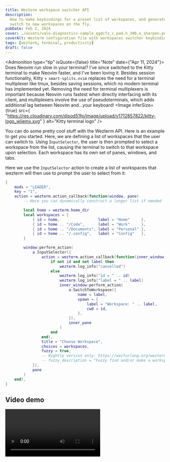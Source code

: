 ```yaml
---
title: Wezterm workspace switcher API
description:
  How to make keybindings for a preset list of workspaces, and generate and
  switch to new workspaces on the fly.
pubDate: Feb 2, 2024
cover: ./assets/vale-diagnostics-sample_qgdcfz_c_pad,h_300,e_sharpen.png
coverAlt: Wezterm configuration file with workspaces switcher keybindings.
tags: [wezterm, terminal, productivity]
draft: false
---
```



<Admonition type="tip" isQuote={false} title="Note" date={"Apr 11, 2024"}>
  Does Neovim run slow in your terminal? I've since switched to the Kitty
  terminal to make Neovim faster, and I've been loving it. Besides session
  functionality, Kitty + `smart-splits.nvim` replaces the need for a terminal
  multiplexer like tmux, besides saving sessions, which no modern terminal has
  implemented yet. Removing the need for terminal multiplexers is important
  because Neovim runs fastest when directly interfacing with its client, and
  multiplexers involve the use of pseudoterminals, which adds additional lag
  between Neovim and...your keyboard!
  <Fragment slot="image">
    <Image
      inferSize={true}
      src={
        "https://res.cloudinary.com/disod51fp/image/upload/v1712857822/kitty-logo_wiiemx.svg"
      }
      alt="Kitty terminal logo"
    />
  </Fragment>
</Admonition>

You can do some pretty cool stuff with the Wezterm API. Here is an example to
get you started. Here, we are defining a list of workspaces that the user can
switch to. Using `InputSelector`, the user is then prompted to select a
workspace from the list, causing the terminal to switch to that workspace upon
selection. Each workspace has its own set of panes, windows, and tabs.

Here we use the `InputSelector` action to create a list of workspaces that
wezterm will then use to prompt the user to select from it:

```lua
{
	mods = "LEADER",
	key = "1",
	action = wezterm.action_callback(function(window, pane)
		-- Here you can dynamically construct a longer list if needed

		local home = wezterm.home_dir
		local workspaces = {
			{ id = home,                 label = "Home"     },
			{ id = home .. "/Code",      label = "Work"     },
			{ id = home .. "/Documents", label = "Personal" },
			{ id = home .. "/.config",   label = "Config"   },
		}

		window:perform_action(
			a.InputSelector({
				action = wezterm.action_callback(function(inner_window, inner_pane, id, label)
					if not id and not label then
						wezterm.log_info("cancelled")
					else
						wezterm.log_info("id = " .. id)
						wezterm.log_info("label = " .. label)
						inner_window:perform_action(
							a.SwitchToWorkspace({
								name = label,
								spawn = {
									label = "Workspace: " .. label,
									cwd = id,
								},
							}),
							inner_pane
						)
					end
				end),
				title = "Choose Workspace",
				choices = workspaces,
				fuzzy = true,
				-- Nightly version only: https://wezfurlong.org/wezterm/config/lua/keyassignment/InputSelector.html?h=input+selector#:~:text=These%20additional%20fields%20are%20also%20available%3A
				-- fuzzy_description = "Fuzzy find and/or make a workspace",
			}),
			pane
		)
	end),
}
```

## Video demo

<video src={wezVideo2} autoplay loop controls />

## Adding a shortcut to create workspaces on the fly

Want to make new workspaces on the fly? Try this:

```lua
{
			key = "N",
			mods = "CTRL|SHIFT",
			action = a.PromptInputLine({
				description = wezterm.format({
					{ Attribute  = { Intensity = "Bold"    } },
					{ Foreground = { AnsiColor = "Fuchsia" } },
					{ Text = "Enter name for new workspace"  },
				}),
				action = wezterm.action_callback(function(window, pane, line)
					-- `line` will be `nil` if user hits <ESC> without entering anything.
					-- If enter is pressed, line will be the text they wrote; otherwise "".
					if line then
						window:perform_action(
							a.SwitchToWorkspace({
								name = line,
							}),
							pane
						)
					end
				end),
			}),
		}
```

The final step is, as you might have done already, to reload your Wezterm
configuration! Now, you can toggle between personal and work tabs, or seperate
tabs and panes by project.
